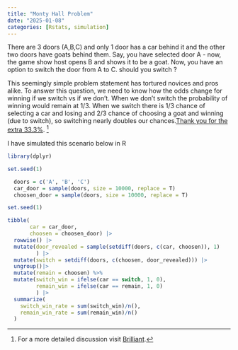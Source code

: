 ```yaml
---
title: "Monty Hall Problem"
date: "2025-01-08"
categories: [Rstats, simulation]
---
```



There are 3 doors (A,B,C) and only 1 door has a car behind it and the other two doors have goats behind them. Say, you have selected door A -  now, the game show host opens B and shows it to be a goat. Now, you have an option to switch the door from A to C. should you switch ? 

This seemingly simple problem statement has tortured novices and pros alike. To answer this question, we need to know how the odds change for winning if we switch vs if we don't. 
 When we don't switch the probability of winning would remain at 1/3. When we switch there is 1/3 chance of selecting a car and losing and 2/3 chance of choosing a goat and winning (due to switch), so switching nearly doubles our chances.[Thank you for the extra 33.3%](https://youtu.be/CYyUuIXzGgI?t=155). ^[For a more detailed discussion visit [Brilliant](https://brilliant.org/wiki/monty-hall-problem/).]

I have simulated this scenario below in R

```r
library(dplyr)
```


```r

set.seed(1)

  doors = c('A', 'B', 'C')
  car_door = sample(doors, size = 10000, replace = T)
  choosen_door = sample(doors, size = 10000, replace = T)

```


```r

set.seed(1)

tibble(
       car = car_door,
       choosen = choosen_door) |>
  rowwise() |>
  mutate(door_revealed = sample(setdiff(doors, c(car, choosen)), 1)
         ) |>
  mutate(switch = setdiff(doors, c(choosen, door_revealed))) |>
  ungroup()|>
  mutate(remain = choosen) %>% 
  mutate(switch_win = ifelse(car == switch, 1, 0),
         remain_win = ifelse(car == remain, 1, 0)
         ) |>
  summarize(
    switch_win_rate = sum(switch_win)/n(),
    remain_win_rate = sum(remain_win)/n()
  )

```



